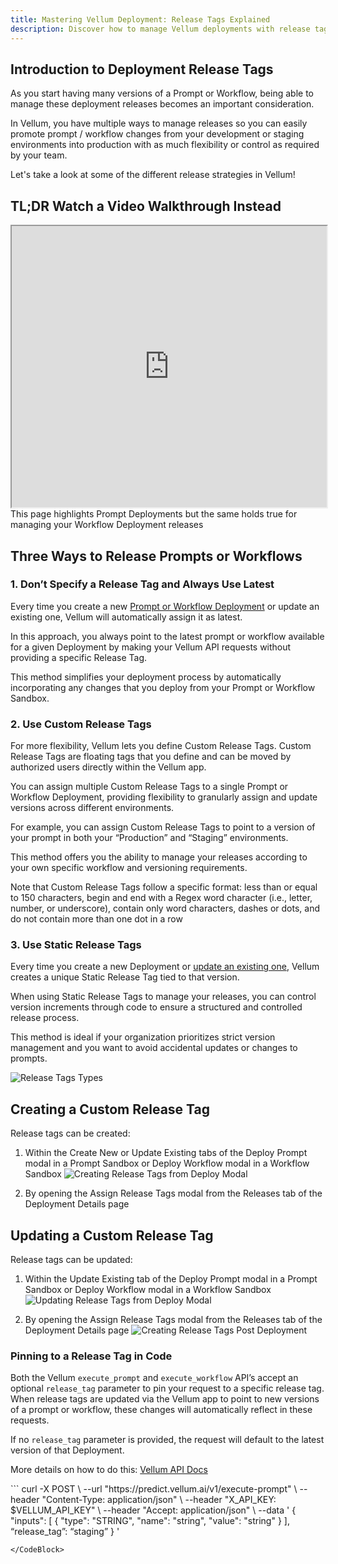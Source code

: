 ```yaml
---
title: Mastering Vellum Deployment: Release Tags Explained
description: Discover how to manage Vellum deployments with release tags for better version control in your development workflow.
---
```


## Introduction to Deployment Release Tags

As you start having many versions of a Prompt or Workflow, being able to manage these deployment releases becomes an important consideration.

In Vellum, you have multiple ways to manage releases so you can easily promote prompt / workflow changes from your development or staging environments into production with as much flexibility or control as required by your team.

Let's take a look at some of the different release strategies in Vellum!

## TL;DR Watch a Video Walkthrough Instead

<iframe
  src="https://www.loom.com/embed/56992fb51372400ebdb69228c0b53b5d"
  width="100%"
  height="450px"
></iframe>

<Callout intent="info">
  This page highlights Prompt Deployments but the same holds true for managing
  your Workflow Deployment releases
</Callout>

## Three Ways to Release Prompts or Workflows

### 1. Don’t Specify a Release Tag and Always Use Latest

Every time you create a new [Prompt or Workflow Deployment](/help-center/deployments/prompt-lifecycle-management) or update an existing one, Vellum will automatically assign it as latest.

In this approach, you always point to the latest prompt or workflow available for a given Deployment by making your Vellum API requests without providing a specific Release Tag.

This method simplifies your deployment process by automatically incorporating any changes that you deploy from your Prompt or Workflow Sandbox.

### 2. Use Custom Release Tags

For more flexibility, Vellum lets you define Custom Release Tags. Custom Release Tags are floating tags that you define and can be moved by authorized users directly within the Vellum app.

You can assign multiple Custom Release Tags to a single Prompt or Workflow Deployment, providing flexibility to granularly assign and update versions across different environments.

For example, you can assign Custom Release Tags to point to a version of your prompt in both your “Production” and “Staging” environments.

This method offers you the ability to manage your releases according to your own specific workflow and versioning requirements.

<Callout intent="info">
  Note that Custom Release Tags follow a specific format: less than or equal to
  150 characters, begin and end with a Regex word character (i.e., letter,
  number, or underscore), contain only word characters, dashes or dots, and do
  not contain more than one dot in a row
</Callout>

### 3. Use Static Release Tags

Every time you create a new Deployment or [update an existing one](/help-center/deployments/prompt-lifecycle-management#changing-prompts-in-production), Vellum creates a unique Static Release Tag tied to that version.

When using Static Release Tags to manage your releases, you can control version increments through code to ensure a structured and controlled release process.

This method is ideal if your organization prioritizes strict version management and you want to avoid accidental updates or changes to prompts.

![Release Tags Types](https://storage.googleapis.com/vellum-public/help-docs/release-tags-types.png)

## Creating a Custom Release Tag

Release tags can be created:

1. Within the Create New or Update Existing tabs of the Deploy Prompt modal in a Prompt Sandbox or Deploy Workflow modal in a Workflow Sandbox
   ![Creating Release Tags from Deploy Modal](https://storage.googleapis.com/vellum-public/help-docs/release-tags-on-deploy.png)

2. By opening the Assign Release Tags modal from the Releases tab of the Deployment Details page

## Updating a Custom Release Tag

Release tags can be updated:

1. Within the Update Existing tab of the Deploy Prompt modal in a Prompt Sandbox or Deploy Workflow modal in a Workflow Sandbox
   ![Updating Release Tags from Deploy Modal](https://storage.googleapis.com/vellum-public/help-docs/release-tags-update-on-deploy.png)

2. By opening the Assign Release Tags modal from the Releases tab of the Deployment Details page
   ![Creating Release Tags Post Deployment](https://storage.googleapis.com/vellum-public/help-docs/release-tags-post-deploy.png)

### Pinning to a Release Tag in Code

Both the Vellum `execute_prompt` and `execute_workflow` API’s accept an optional `release_tag` parameter to pin your request to a specific release tag. When release tags are updated via the Vellum app to point to new versions of a prompt or workflow, these changes will automatically reflect in these requests.

If no `release_tag` parameter is provided, the request will default to the latest version of that Deployment.

More details on how to do this: [Vellum API Docs](https://docs.vellum.ai/api-reference/api-reference/execute-prompt)

<CodeBlock title="Example Request">
```
curl -X POST \
--url "https://predict.vellum.ai/v1/execute-prompt" \
--header "Content-Type: application/json" \
--header "X_API_KEY: $VELLUM_API_KEY" \
--header "Accept: application/json" \
--data '
{
  "inputs": [
    {
      "type": "STRING",
      "name": "string",
      "value": "string"
    }
  ],
  “release_tag”: “staging”
}
  '

```
</CodeBlock>
```

